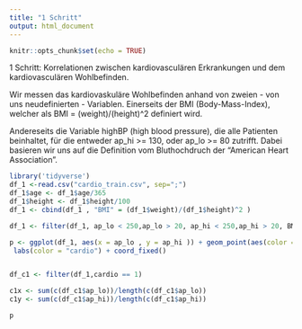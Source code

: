 ```yaml
---
title: "1 Schritt"
output: html_document
---
```


```r
knitr::opts_chunk$set(echo = TRUE)
```

1 Schritt: Korrelationen zwischen kardiovasculären Erkrankungen und dem kardiovasculären Wohlbefinden. 

Wir messen das kardiovaskuläre Wohlbefinden anhand von zweien - von uns neudefinierten - Variablen. Einerseits der BMI (Body-Mass-Index), welcher als BMI = (weight)/(height)^2 definiert wird. 

Andereseits die Variable highBP (high blood pressure), die alle Patienten beinhaltet, für die entweder ap_hi >= 130, oder ap_lo >= 80 zutrifft. Dabei basieren wir uns auf die Definition vom Bluthochdruch der "American Heart  Association". 



```r

library('tidyverse')
df_1 <-read.csv("cardio_train.csv", sep=";")
df_1$age <- df_1$age/365
df_1$height <- df_1$height/100
df_1 <- cbind(df_1 , "BMI" = (df_1$weight)/(df_1$height)^2 )

df_1 <- filter(df_1, ap_lo < 250,ap_lo > 20, ap_hi < 250,ap_hi > 20, BMI < 100)

p <- ggplot(df_1, aes(x = ap_lo , y = ap_hi )) + geom_point(aes(color = ifelse(cardio == 0 , 'green' ,'red'))) + scale_colour_manual(labels = c("0","1"), values = c('green','red')) +
 labs(color = "cardio") + coord_fixed()


df_c1 <- filter(df_1,cardio == 1)

c1x <- sum(c(df_c1$ap_lo))/length(c(df_c1$ap_lo))
c1y <- sum(c(df_c1$ap_hi))/length(c(df_c1$ap_hi))

p

```



